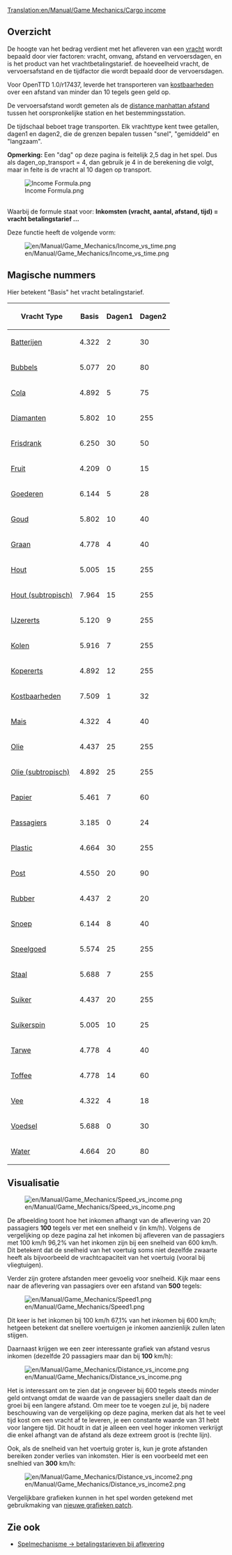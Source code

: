 [[Translation:en/Manual/Game Mechanics/Cargo income]]
{{nl/Vertaling|en/Manual/Game Mechanics/Cargo income|30}}

==Overzicht==

De hoogte van het bedrag verdient met het afleveren van een [[nl/Manual/Vracht|vracht]] wordt bepaald door vier factoren: vracht, omvang, afstand en vervoersdagen, en is het product van het vrachtbetalingstarief. de hoeveelheid vracht, de vervoersafstand en de tijdfactor die wordt bepaald door de vervoersdagen.

Voor OpenTTD 1.0/r17437, leverde het transporteren van [[nl/Manual/Base Set/Cargos/Kostbaarheden|kostbaarheden]] over een afstand van minder dan 10 tegels geen geld op.

De vervoersafstand wordt gemeten als de [https://www.wikipedia.org/wiki/Manhattan distance manhattan afstand] tussen het oorspronkelijke station en het bestemmingsstation.

De tijdschaal beboet trage transporten. Elk vrachttype kent twee getallen, dagen1 en dagen2, die de grenzen bepalen tussen "snel", "gemiddeld" en "langzaam".

'''Opmerking:''' Een "dag" op deze pagina is feitelijk 2,5 dag in het spel. Dus als dagen_op_transport = 4, dan gebruik je 4 in de berekening die volgt, maar in feite is de vracht al 10 dagen op transport.

<!--
<math>
I(c,a,d,t)=c_\mathrm{Basis} \cdot a \cdot d \cdot \max\left(31,
\begin{cases}
255 & t \le c_\mathrm{Dagen1} \\
255 - (t-c_\mathrm{Dagen1}) & c_\mathrm{Dagen1} < t \le c_\mathrm{Dagen1} + c_\mathrm{Dagen2} \\
255 - 2(t-c_\mathrm{Dagen1}) + c_\mathrm{Dagen2} & t > c_\mathrm{Dagen1} + c_\mathrm{Dagen2} 
\end{cases}\right)\cdot\frac{1}{2^{21}}
</math>
-->

[[File:en/Manual/Game Mechanics/Income Formula.png|Income Formula.png]]

<br>Waarbij de formule staat voor: '''Inkomsten (vracht, aantal, afstand, tijd) = vracht betalingstarief ...'''

Deze functie heeft de volgende vorm:

[[File:en/Manual/Game Mechanics/Income vs time.png]]

==Magische nummers==

Hier betekent "Basis" het vracht betalingstarief.

{| class="wikitable sortable" style="text-align:right"
! Vracht Type !! Basis !! Dagen1 !! Dagen2
|-
|[[nl/Manual/Base Set/Cargos/Batterijen|Batterijen]]||4.322||2||30
|-
|[[nl/Manual/Base Set/Cargos/Bubbels|Bubbels]]||5.077||20||80
|-
|[[nl/Manual/Base Set/Cargos/Cola|Cola]]||4.892||5||75
|-
|[[nl/Manual/Base Set/Cargos/Diamanten|Diamanten]]||5.802||10||255
|-
|[[nl/Manual/Base Set/Cargos/Frisdrank|Frisdrank]]||6.250||30||50
|-
|[[nl/Manual/Base Set/Cargos/Fruit|Fruit]]||4.209||0||15
|-
|[[nl/Manual/Base Set/Cargos/Goederen|Goederen]]||6.144||5||28
|-
|[[nl/Manual/Base Set/Cargos/Goud|Goud]]||5.802||10||40
|-
|[[nl/Manual/Base Set/Cargos/Graan|Graan]]||4.778||4||40
|-
|[[nl/Manual/Base Set/Cargos/Hout|Hout]]||5.005||15||255
|-
|[[nl/Manual/Base Set/Cargos/Hout|Hout (subtropisch)]]||7.964||15||255
|-
|[[nl/Manual/Base Set/Cargos/IJzererts|IJzererts]]||5.120||9||255
|-
|[[nl/Manual/Base Set/Cargos/Kolen|Kolen]]||5.916||7||255
|-
|[[nl/Manual/Base Set/Cargos/Kopererts|Kopererts]]||4.892||12||255
|-
|[[nl/Manual/Base Set/Cargos/Kostbaarheden|Kostbaarheden]]||7.509||1||32
|-
|[[nl/Manual/Base Set/Cargos/Mais|Mais]]||4.322||4||40
|-
|[[nl/Manual/Base Set/Cargos/Olie|Olie]]||4.437||25||255
|-
|[[nl/Manual/Base Set/Cargos/Olie|Olie (subtropisch)]]||4.892||25||255
|-
|[[nl/Manual/Base Set/Cargos/Papier|Papier]]||5.461||7||60
|-
|[[nl/Manual/Base Set/Cargos/Passagiers|Passagiers]]||3.185||0||24
|-
|[[nl/Manual/Base Set/Cargos/Plastic|Plastic]]||4.664||30||255
|-
|[[nl/Manual/Base Set/Cargos/Post|Post]]||4.550||20||90
|-
|[[nl/Manual/Base Set/Cargos/Rubber|Rubber]]||4.437||2||20
|-
|[[nl/Manual/Base Set/Cargos/Snoep|Snoep]]||6.144||8||40
|-
|[[nl/Manual/Base Set/Cargos/Speelgoed|Speelgoed]]||5.574||25||255
|-
|[[nl/Manual/Base Set/Cargos/Staal|Staal]]||5.688||7||255
|-
|[[nl/Manual/Base Set/Cargos/Suiker|Suiker]]||4.437||20||255
|-
|[[nl/Manual/Base Set/Cargos/Suikerspin|Suikerspin]]||5.005||10||25
|-
|[[nl/Manual/Base Set/Cargos/Tarwe|Tarwe]]||4.778||4||40
|-
|[[nl/Manual/Base Set/Cargos/Toffee|Toffee]]||4.778||14||60
|-
|[[nl/Manual/Base Set/Cargos/Vee|Vee]]||4.322||4||18
|-
|[[nl/Manual/Base Set/Cargos/Voedsel|Voedsel]]||5.688||0||30
|-
|[[nl/Manual/Base Set/Cargos/Water|Water]]||4.664||20||80
|}

==Visualisatie==

[[File:en/Manual/Game Mechanics/Speed vs income.png]]

De afbeelding toont hoe het inkomen afhangt van de aflevering van 20 passagiers '''100''' tegels ver met een snelheid v (in km/h). Volgens de vergelijking op deze pagina zal het inkomen bij afleveren van de passagiers met 100 km/h 96,2% van het inkomen zijn bij een snelheid van 600 km/h. Dit betekent dat de snelheid van het voertuig soms niet dezelfde zwaarte heeft als bijvoorbeeld de vrachtcapaciteit van het voertuig (vooral bij vliegtuigen).

Verder zijn grotere afstanden meer gevoelig voor snelheid. Kijk maar eens naar de aflevering van passagiers over een afstand van '''500''' tegels:

[[File:en/Manual/Game Mechanics/Speed1.png]]

Dit keer is het inkomen bij 100 km/h 67,1% van het inkomen bij 600 km/h; hetgeen betekent dat snellere voertuigen je inkomen aanzienlijk zullen laten stijgen.

Daarnaast krijgen we een zeer interessante grafiek van afstand vesrus inkomen (dezelfde 20 passagiers maar dan bij '''100''' km/h):

[[File:en/Manual/Game Mechanics/Distance vs income.png]]

Het is interessant om te zien dat je ongeveer bij 600 tegels steeds minder geld ontvangt omdat de waarde van de passagiers sneller daalt dan de groei bij een langere afstand. Om meer toe te voegen zul je, bij nadere beschouwing van de vergelijking op deze pagina, merken dat als het te veel tijd kost om een vracht af te leveren, je een constante waarde van 31 hebt voor langere tijd. Dit houdt in dat je alleen een veel hoger inkomen verkrijgt die enkel afhangt van de afstand als deze extreem groot is (rechte lijn).

Ook, als de snelheid van het voertuig groter is, kun je grote afstanden bereiken zonder verlies van inkomsten. Hier is een voorbeeld met een snelhied van '''300''' km/h:

[[File:en/Manual/Game Mechanics/Distance vs income2.png]]

Vergelijkbare grafieken kunnen in het spel worden getekend met gebruikmaking van [http://www.tt-forums.net/viewtopic.php?f=33&t=31984 nieuwe grafieken patch].

==Zie ook==

*[[nl/Manual/Game Mechanics/Main Page#betalingstarieven-bij-aflevering|Spelmechanisme -> betalingstarieven bij aflevering]]